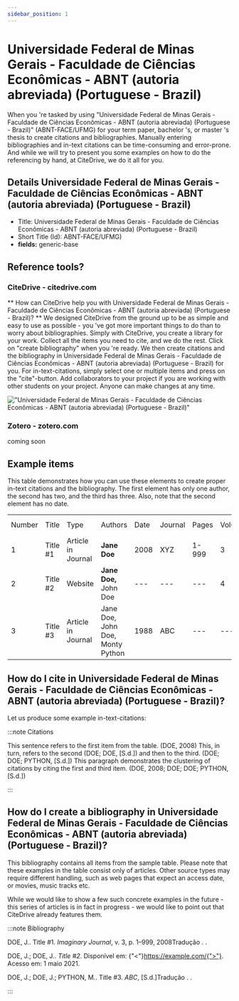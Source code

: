 ```yaml
---
sidebar_position: 1
---
```


# Universidade Federal de Minas Gerais - Faculdade de Ciências Econômicas - ABNT (autoria abreviada) (Portuguese - Brazil)

When you 're tasked by using "Universidade Federal de Minas Gerais - Faculdade de Ciências Econômicas - ABNT (autoria abreviada) (Portuguese - Brazil)" (ABNT-FACE/UFMG) for your term paper, bachelor 's, or master 's thesis to create citations and bibliographies.
Manually entering bibliographies and in-text citations can be time-consuming and error-prone. And while we will try to present you some examples on how to do the referencing by hand, at CiteDrive, we do it all for you.

## Details  Universidade Federal de Minas Gerais - Faculdade de Ciências Econômicas - ABNT (autoria abreviada) (Portuguese - Brazil)
* Title: Universidade Federal de Minas Gerais - Faculdade de Ciências Econômicas - ABNT (autoria abreviada) (Portuguese - Brazil)
* Short Title (Id): ABNT-FACE/UFMG)
* **fields:** generic-base

## Reference tools?
### CiteDrive - citedrive.com
** How can CiteDrive help you with Universidade Federal de Minas Gerais - Faculdade de Ciências Econômicas - ABNT (autoria abreviada) (Portuguese - Brazil)? **
We designed CiteDrive from the ground up to be as simple and easy to use as possible - you 've got more important things to do than to worry about bibliographies. Simply with CiteDrive, you create a library for your work. Collect all the items you need to cite, and we do the rest. Click on "create bibliography" when you 're ready. We then create citations and the bibliography in Universidade Federal de Minas Gerais - Faculdade de Ciências Econômicas - ABNT (autoria abreviada) (Portuguese - Brazil) for you. For in-text-citations, simply select one or multiple items and press on the "cite"-button. Add collaborators to your project if you are working with other students on your project. Anyone can make changes at any time.


!["Universidade Federal de Minas Gerais - Faculdade de Ciências Econômicas - ABNT (autoria abreviada) (Portuguese - Brazil)"](images/universidade-federal-de-minas-gerais--faculdade-de-ciencias-economicas--abnt-autoria-abreviada-portuguese--brazil.svg "Choose Universidade Federal de Minas Gerais - Faculdade de Ciências Econômicas - ABNT (autoria abreviada) (Portuguese - Brazil) in the CiteDrive App")

### Zotero - zotero.com

coming soon

## Example items

This table demonstrates how you can use these elements to create proper in-text citations and the bibliography. The first element has only one author, the second has two, and the third has three. Also, note that the second element has no date.


<table>
  <tr>
   <td>Number
   </td>
   <td>Title
   </td>
   <td>Type
   </td>
   <td>Authors
   </td>
   <td>Date
   </td>
   <td>Journal
   </td>
   <td>Pages
   </td>
   <td>Volume
   </td>
   <td>Issue
   </td>
   <td>Access Date
   </td>
  </tr>
  <tr>
   <td>1
   </td>
   <td>Title #1
   </td>
   <td>Article in Journal
   </td>
   <td><strong>Jane Doe</strong>
   </td>
   <td>2008
   </td>
   <td>XYZ
   </td>
   <td>1-999
   </td>
   <td>3
   </td>
   <td>2
   </td>
   <td>--
   </td>
  </tr>
  <tr>
   <td>
2
   </td>
   <td>Title #2
   </td>
   <td>Website
   </td>
   <td><strong>Jane Doe, </strong>John Doe
   </td>
   <td>---
   </td>
   <td>---
   </td>
   <td>---
   </td>
   <td>4
   </td>
   <td>---
   </td>
   <td>2020-05-01
   </td>
  </tr>
  <tr>
   <td>3
   </td>
   <td>Title #3
   </td>
   <td>Article in Journal
   </td>
   <td>Jane Doe, John Doe, Monty Python
   </td>
   <td>1988
   </td>
   <td>ABC
   </td>
   <td>---
   </td>
   <td>---
   </td>
   <td>16
   </td>
   <td>---
   </td>
  </tr>
</table>



## How do I cite in  Universidade Federal de Minas Gerais - Faculdade de Ciências Econômicas - ABNT (autoria abreviada) (Portuguese - Brazil)?

Let us produce some example in-text-citations:

:::note Citations


This sentence refers to the first item from the table. (DOE, 2008) This, in turn, refers to the second (DOE; DOE, [S.d.])
and then to the third.  (DOE; DOE; PYTHON, [S.d.])
This paragraph demonstrates the clustering of citations by citing the first and third item. (DOE, 2008; DOE; DOE; PYTHON, [S.d.])

:::

## How do I create a bibliography in Universidade Federal de Minas Gerais - Faculdade de Ciências Econômicas - ABNT (autoria abreviada) (Portuguese - Brazil)?

This bibliography contains all items from the sample table. Please note that these examples in the table consist only of articles. Other source types may require different handling, such as web pages that expect an access date, or movies, music tracks etc.

While we would like to show a few such concrete examples in the future - this series of articles is in fact in progress - we would like to point out that CiteDrive already features them.

:::note Bibliography

DOE, J.. Title #1. <i>Imaginary Journal</i>, v. 3, p. 1–999, 2008Tradução . .

DOE, J.; DOE, J.. <i>Title #2</i>. Disponível em: {"<"}https://example.com/{">"}. Acesso em: 1 maio 2021. 

DOE, J.; DOE, J.; PYTHON, M.. Title #3. <i>ABC</i>, [S.d.]Tradução . .



:::


        